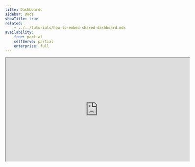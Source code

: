 ```yaml
---
title: Dashboards
sidebar: Docs
showTitle: true
related:
    - ../../tutorials/how-to-embed-shared-dashboard.mdx
availability:
    free: partial
    selfServe: partial
    enterprise: full
---
```




<iframe
    src="https://www.youtube-nocookie.com/embed/2jQco8hEvTI?start=441"
    className="rounded shadow-xl"
    width="600"
    height="337"
/>

Dashboards are the easiest way to track all your most important product and performance metrics.

Unlike [notebooks](/docs/notebooks), which are ideal of adhoc analysis of specific issues, dashboards are designed for tracking common metrics over time. 

You can create a new dashboard from scratch, but we also offer numerous [dashboard templates](/templates) for tracking things like [website metrics](/templates/website-dashboard), [product health metrics](/templates/health-dashboard), and [metrics for large language models](/docs/llm-analytics).

<ProductScreenshot
    imageLight = {dashboardLight} 
    imageDark = {dashboardDark}
    classes="rounded"
    alt="Example of a dashboard"
/>

## Creating a new dashboard

1. Click on **Dashboards** in the left hand navigation and then **New Dashboard**.
1. You can create a dashboard from a list of [available templates](/templates), or select **Blank Dashboard** to start from scratch.
1. Name your dashboard, add some optional details if desired.
1. Your dashboard will be empty – click **+New insight** to create an insight to add. Dashboards support all the core [product analytics insights](/docs/product-analytics/insights).
1. Click **Save & add to dashboard** when you've created your insight.

If you already have some insights set up, an alternative approach is to click **Add to dashboard** in any insight. 

> **Important:** Insights can appear on multiple dashboards at the same time, so you don't have to create multiple copies of the same insight.

## Dates and filters

### Date range overrides

New dashboards are set to *No date range override* by default. This means all insights use the date range applied in their configuration. 

Changing the date range on a dashboard forces all the insights to use the same date range, but this doesn't impact the date range that's shown when viewing an individual insight.

The date range can be accessed in SQL insights through the [`filters` variable](/docs/data-warehouse/sql/variables) like `filters.dateRange.from` and `filters.dateRange.to`.

### Dashboard filters

Dashboards also support most of the same [filters](/docs/product-analytics/trends/filters) as individual insights, including:

- **Event properties:** Properties stored on event, such as the `Current URL` when the event was triggered.
- **Person properties:** Properties of individual users, such as `company_name`.
- **Feature flags:** Filtering for users with a specific feature flag enabled.
- **Group properties:** Account-level properties, like `organization_id`, which are only available if you have the [group analytics](/docs/product-analytics/group-analytics) add-on.
- **Cohorts:** Filtering by [cohorts](/docs/data/cohorts) of users you've already created.

<ProductVideo
    videoLight = {dashboardfiltersLight} 
    videoDark = {dashboardfiltersDark}
    classes="rounded"
    alt="Adding a dashboard filter"
/>

Using filters on dashboards is a useful way to compare usage between different types of users without recreating insights over and over.

You could, for example, duplicate a dashboard – click on the '...' menu and click 'Duplicate' – and apply different filters to each version of the dashboard.

Filters can be accessed in SQL insights through the [`filters` variable](/docs/data-warehouse/sql/variables) like `filters.properties` and `filters.breakdown_filter`.

## Dashboard options

### Editing the layout

You can move and resize all the insights on a dashboard by entering the 'Edit layout' mode. 

You can do this in three ways:

- Tap 'E' on your keyboard
- Click on the '...' icon at the top of the dashboard and click 'Edit layout'
- Click on the '...' icon on any insight card and click 'Edit layout'

Tapping 'F' enables fullscreen mode.

> **Note:** Dashboards have separate layouts for mobile and desktop. Shrink your viewport until insights are a single column to edit the mobile one.

### Adding text cards

Clicking the dropdown on the 'Add insight button' reveals the option to add a text card to your dashboards.

Text cards support Markdown formatting for text. You can also drag and drop images.

You can use text cards to annotate your dashboard – useful for adding context for other users of the dashboard. For more in-depth analysis, however, we recommend [creating a notebook](/docs/notebooks).

### Sharing a dashboard

By clicking 'Share' in the top right corner you can:

-   Restrict edit access to certain members within a project. Dashboards can be shared either by members with administrator privileges or by the dashboard creator ([platforms add-ons](/platform-packages) required).

-   Create a link to share your dashboard publicly, or embed your dashboard on a website. Read more about this in our [sharing and embedding docs](/docs/product-analytics/sharing).

### Auto refresh

You can manually refresh a dashboard at any time, but you can also set it to automatically refresh.

To do so, click the dropdown arrow next to refresh button, turn on auto refresh and choose your refresh interval.

This is useful if you have a PostHog dashboard on a TV screen for others to see.

**Important:** Auto refresh only works when the browser tab is active.
